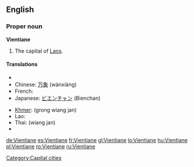 {{wikipedia}}
==English==

===Proper noun===
'''Vientiane'''

# The capital of [[Laos]].

====Translations====
{{top}}
* {{trreq|Burmese}}
* Chinese: [[万象]] (wànxiàng)
* French: {{t+|fr|Vientiane}}
* Japanese: [[ビエンチャン]] (Bienchan)
{{mid}}
* [[Khmer]]: {{Khmr|[[ខេត្ត​វៀងច័ន្ទន៍]]}} (grong wiang jan)
* Lao: {{t-|lo|ວຽງຈັນ|tr=wiang-can|sc=Laoo|xs=Lao}}
* Thai: {{Thai|[[เวียงจันทน์]]}} (wiang jan)
* {{trreq|Vietnamese}}
{{bottom}}

[[Category:Capital cities]]

[[de:Vientiane]]
[[es:Vientiane]]
[[fr:Vientiane]]
[[gl:Vientiane]]
[[lo:Vientiane]]
[[hu:Vientiane]]
[[pl:Vientiane]]
[[ro:Vientiane]]
[[ru:Vientiane]]